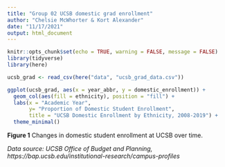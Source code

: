 ```yaml
---
title: "Group 02 UCSB domestic grad enrollment"
author: "Chelsie McWhorter & Kort Alexander"
date: "11/17/2021"
output: html_document
---
```


```r
knitr::opts_chunk$set(echo = TRUE, warning = FALSE, message = FALSE)
library(tidyverse)
library(here)

```

```r
ucsb_grad <- read_csv(here("data", "ucsb_grad_data.csv"))
```

```r
ggplot(ucsb_grad, aes(x = year_abbr, y = domestic_enrollment)) +
  geom_col(aes(fill = ethnicity), position = "fill") +
  labs(x = "Academic Year",
       y= "Proportion of Domestic Student Enrollment",
       title = "UCSB Domestic Enrollment by Ethnicity, 2008-2019") +
  theme_minimal()
```

**Figure 1** Changes in domestic student enrollment at UCSB over time.


*Data source: UCSB Office of Budget and Planning, https://bap.ucsb.edu/institutional-research/campus-profiles*
